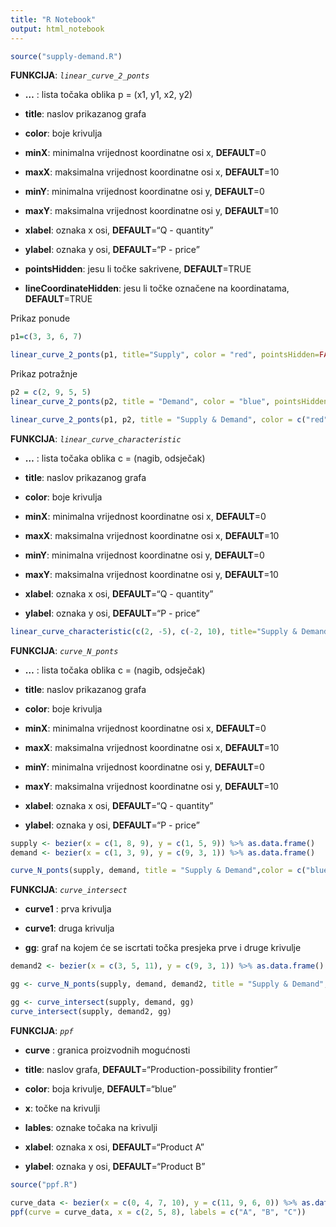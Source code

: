 ```yaml
---
title: "R Notebook"
output: html_notebook
---
```


```r
source("supply-demand.R")
```

**FUNKCIJA**: *`linear_curve_2_ponts`*

-   **...** : lista točaka oblika p = (x1, y1, x2, y2)

-   **title**: naslov prikazanog grafa

-   **color**: boje krivulja

-   **minX**: minimalna vrijednost koordinatne osi x, **DEFAULT**=0

-   **maxX**: maksimalna vrijednost koordinatne osi x, **DEFAULT**=10

-   **minY**: minimalna vrijednost koordinatne osi y, **DEFAULT**=0

-   **maxY**: maksimalna vrijednost koordinatne osi y, **DEFAULT**=10

-   **xlabel**: oznaka x osi, **DEFAULT**="Q - quantity"

-   **ylabel**: oznaka y osi, **DEFAULT**="P - price"

-   **pointsHidden**: jesu li točke sakrivene, **DEFAULT**=TRUE

-   **lineCoordinateHidden**: jesu li točke označene na koordinatama, **DEFAULT**=TRUE

Prikaz ponude

```r
p1=c(3, 3, 6, 7)

linear_curve_2_ponts(p1, title="Supply", color = "red", pointsHidden=FALSE, lineCoordinateHidden=FALSE)

```

Prikaz potražnje

```r
p2 = c(2, 9, 5, 5)
linear_curve_2_ponts(p2, title = "Demand", color = "blue", pointsHidden=FALSE, lineCoordinateHidden=FALSE)
```

```r
linear_curve_2_ponts(p1, p2, title = "Supply & Demand", color = c("red", "blue"))
```

**FUNKCIJA**: *`linear_curve_characteristic`*

-   **...** : lista točaka oblika c = (nagib, odsječak)

-   **title**: naslov prikazanog grafa

-   **color**: boje krivulja

-   **minX**: minimalna vrijednost koordinatne osi x, **DEFAULT**=0

-   **maxX**: maksimalna vrijednost koordinatne osi x, **DEFAULT**=10

-   **minY**: minimalna vrijednost koordinatne osi y, **DEFAULT**=0

-   **maxY**: maksimalna vrijednost koordinatne osi y, **DEFAULT**=10

-   **xlabel**: oznaka x osi, **DEFAULT**="Q - quantity"

-   **ylabel**: oznaka y osi, **DEFAULT**="P - price"

```r
linear_curve_characteristic(c(2, -5), c(-2, 10), title="Supply & Demand", color = c("red","blue"))
```

**FUNKCIJA**: *`curve_N_ponts`*

-   **...** : lista točaka oblika c = (nagib, odsječak)

-   **title**: naslov prikazanog grafa

-   **color**: boje krivulja

-   **minX**: minimalna vrijednost koordinatne osi x, **DEFAULT**=0

-   **maxX**: maksimalna vrijednost koordinatne osi x, **DEFAULT**=10

-   **minY**: minimalna vrijednost koordinatne osi y, **DEFAULT**=0

-   **maxY**: maksimalna vrijednost koordinatne osi y, **DEFAULT**=10

-   **xlabel**: oznaka x osi, **DEFAULT**="Q - quantity"

-   **ylabel**: oznaka y osi, **DEFAULT**="P - price"

```r
supply <- bezier(x = c(1, 8, 9), y = c(1, 5, 9)) %>% as.data.frame()
demand <- bezier(x = c(1, 3, 9), y = c(9, 3, 1)) %>% as.data.frame()

curve_N_ponts(supply, demand, title = "Supply & Demand",color = c("blue", "red"))
```

**FUNKCIJA**: *`curve_intersect`*

-   **curve1** : prva krivulja

-   **curve1**: druga krivulja

-   **gg**: graf na kojem će se iscrtati točka presjeka prve i druge krivulje

```r
demand2 <- bezier(x = c(3, 5, 11), y = c(9, 3, 1)) %>% as.data.frame()

gg <- curve_N_ponts(supply, demand, demand2, title = "Supply & Demand", color = c("blue", "red", "pink"))

gg <- curve_intersect(supply, demand, gg)
curve_intersect(supply, demand2, gg)
```

**FUNKCIJA**: *`ppf`*

-   **curve** : granica proizvodnih mogućnosti

-   **title**: naslov grafa, **DEFAULT**="Production-possibility frontier"

-   **color**: boja krivulje, **DEFAULT**="blue"

-   **x**: točke na krivulji

-   **lables**: oznake točaka na krivulji

-   **xlabel**: oznaka x osi, **DEFAULT**="Product A"

-   **ylabel**: oznaka y osi, **DEFAULT**="Product B"

```r
source("ppf.R")

curve_data <- bezier(x = c(0, 4, 7, 10), y = c(11, 9, 6, 0)) %>% as.data.frame()
ppf(curve = curve_data, x = c(2, 5, 8), labels = c("A", "B", "C"))
```
